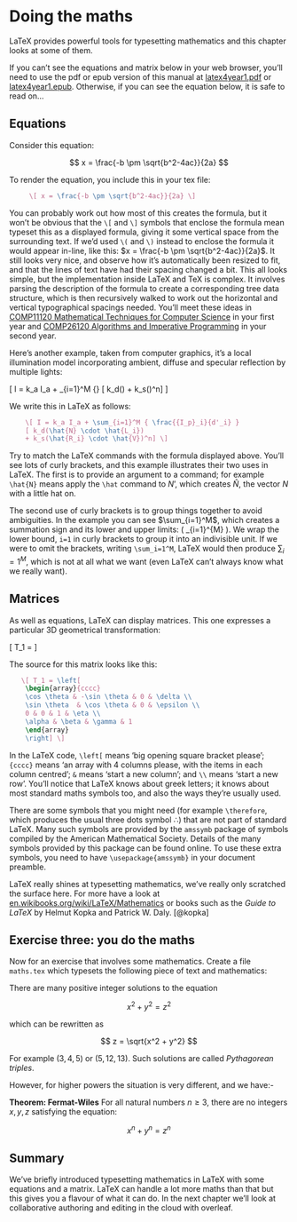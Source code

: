 # Doing the maths {#maths}

LaTeX provides powerful tools for typesetting mathematics and this chapter looks at some of them.

<!--
```block2
If you want to cross-reference figures or tables generated from a code chunk, please make sure the chunk label only contains _alphanumeric_ characters (a-z, A-Z, 0-9), slashes (/), or dashes (-).
```

see https://bookdown.org/yihui/bookdown/custom-blocks.html and corresponding yaml file

https://github.com/rstudio/bookdown/blob/master/inst/examples/_output.yml
-->

If you can't see the equations and matrix below in your web browser, you'll need to use the pdf or epub version of this manual at [latex4year1.pdf](https://latex4year1.netlify.app/latex4year1.pdf) or [latex4year1.epub](https://latex4year1.netlify.app/latex4year1.epub). Otherwise, if you can see the equation below, it is safe to read on...

## Equations {#equations}
Consider this equation:

$$ x = \frac{-b \pm \sqrt{b^2-4ac}}{2a} $$

To render the equation, you include this in your tex file:

```tex
     \[ x = \frac{-b \pm \sqrt{b^2-4ac}}{2a} \]
```

You can probably work out how most of this creates the formula, but it won't be obvious that the `\[` and  `\]` symbols that enclose the formula mean typeset this as a displayed formula, giving it some vertical space from the surrounding text. If we'd used `\(` and `\)` instead to enclose the formula it would appear in-line, like this: $x = \frac{-b \pm \sqrt{b^2-4ac}}{2a}$. It still looks very nice, and observe how it's automatically been resized to fit, and that the lines of text have had their spacing changed a bit. This all looks simple, but the implementation inside LaTeX and TeX is complex. It involves parsing the description of the formula to create a corresponding tree data structure, which is then recursively walked to work out the horizontal and vertical typographical spacings needed. You'll meet these ideas in [COMP11120 Mathematical Techniques for Computer Science](https://studentnet.cs.manchester.ac.uk/ugt/COMP11120/syllabus/) in your first year and [COMP26120 Algorithms and Imperative Programming](https://studentnet.cs.manchester.ac.uk/ugt/COMP26120/syllabus/) in your second year.

Here's another example, taken from computer graphics, it's a local illumination model incorporating ambient, diffuse and specular reflection by multiple lights:


\[ I = k_a I_a + \sum_{i=1}^M {\frac{{I_p}_i}{d'_i}} [ k_d(\hat{N}\cdot\hat{L_i}) + k_s(\hat{R_i}\cdot\hat{V})^n] \]

We write this in LaTeX as follows:

```tex
    \[ I = k_a I_a + \sum_{i=1}^M { \frac{{I_p}_i}{d'_i} }
    [ k_d(\hat{N} \cdot \hat{L_i})
    + k_s(\hat{R_i} \cdot \hat{V})^n] \]
```

Try to match the LaTeX commands with the formula displayed above. You'll see lots of curly brackets, and this example illustrates their two uses in LaTeX. The first is to provide an argument to a command; for example `\hat{N}` means apply the `\hat` command to $N$', which creates $\hat{N}$, the vector $N$ with a little hat on.

The second use of curly brackets is to group things together to avoid ambiguities. In the example you can see $\sum_{i=1}^M$, which creates a summation sign and its lower and upper limits: \( \sum_{i=1}^{M} \). We wrap the lower bound, `i=1` in curly brackets to group it into an indivisible unit. If we were to omit the brackets, writing `\sum_i=1^M`, LaTeX would then produce $\sum_i=1^M$, which is not at all what we want (even LaTeX can't always know what we really want).

## Matrices {#matrix}
As well as equations, LaTeX can display matrices. This one expresses a particular 3D geometrical transformation:

\[ T_1 = \left[
 \begin{array}{cccc}
 \cos \theta & -\sin \theta & 0 & \delta \\
 \sin \theta  & \cos \theta & 0 & \epsilon \\
 0 & 0 & 1 & \eta \\
 \alpha & \beta & \gamma & 1
 \end{array}
 \right] \]

 The source for this matrix looks like this:

 ```tex
    \[ T_1 = \left[
     \begin{array}{cccc}
     \cos \theta & -\sin \theta & 0 & \delta \\
     \sin \theta  & \cos \theta & 0 & \epsilon \\
     0 & 0 & 1 & \eta \\
     \alpha & \beta & \gamma & 1
     \end{array}
     \right] \]
 ```

In the LaTeX code, `\left[` means ‘big opening square bracket please’; `{cccc}` means ‘an array with 4 columns please, with the items in each column centred’; `&` means ‘start a new column’; and `\\` means ‘start a new row’. You’ll notice that LaTeX knows about greek letters; it knows about most standard maths symbols too, and also the ways they’re usually used.

There are some symbols that you might need (for example `\therefore`, which produces the usual three dots symbol ∴) that are not part of standard LaTeX. Many such symbols are provided by the `amssymb` package of symbols compiled by the American Mathematical Society. Details of the many symbols provided by this package can be found online. To use these extra symbols, you need to have `\usepackage{amssymb}` in your document preamble.

LaTeX really shines at typesetting mathematics, we've really only scratched the surface here. For more have a look at
[en.wikibooks.org/wiki/LaTeX/Mathematics](https://en.wikibooks.org/wiki/LaTeX/Mathematics) or  books such as the *Guide to LaTeX* by Helmut Kopka and Patrick W. Daly. [@kopka]

<!-- integrals

fourier transform

page 149 of 17 equations that changed the world-->

## Exercise three: you do the maths {#ex3}

Now for an exercise that involves some mathematics. Create a file `maths.tex` which typesets the following piece of text and mathematics:

There are many positive integer solutions to the equation

$$ x^2 + y^2 =  z^2 $$

which can be rewritten as

$$ z = \sqrt{x^2 + y^2} $$

For example $(3,4, 5)$ or $(5,12,13)$. Such solutions are called *Pythagorean triples*.

However, for higher powers the situation is very different, and we have:-

**Theorem: Fermat-Wiles**
For all natural numbers $n ≥ 3$, there are no integers $x,y,z$ satisfying the equation:

$$ x^n + y^n = z^n $$

## Summary {#mathconc}

We've briefly introduced typesetting mathematics in LaTeX with some equations and a matrix. LaTeX can handle a lot more maths than that but this gives you a flavour of what it can do. In the next chapter we'll look at collaborative authoring and editing in the cloud with overleaf.

